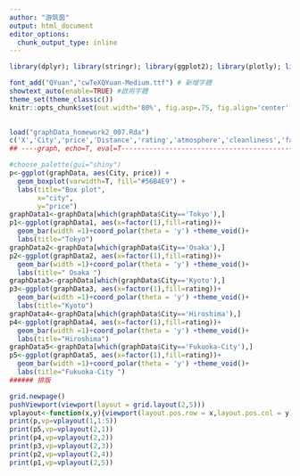 ```yaml
---
author: "游筑茵"
output: html_document
editor_options: 
  chunk_output_type: inline
---
```


```r


library(dplyr); library(stringr); library(ggplot2); library(plotly); library(lubridate); library(readr); library(tidyr); library(showtext); library(colorspace); library(magrittr)

font_add("QYuan","cwTeXQYuan-Medium.ttf") # 新增字體
showtext_auto(enable=TRUE) #啟用字體
theme_set(theme_classic())
knitr::opts_chunk$set(out.width='80%', fig.asp=.75, fig.align='center', fig.showtext=T)

 
load("graphData_homework2_007.Rda")
c('X','City','price','Distance','rating','atmosphere','cleanliness','facilities','location','security','staff','valueformoney','lon','lat')->names(graphData)
## ----graph, echo=T, eval=T-----------------------------------------------

#choose_palette(gui="shiny")
p<-ggplot(graphData, aes(City, price)) + 
  geom_boxplot(varwidth=T, fill="#56B4E9") + 
  labs(title="Box plot",
       x="city",
       y="price")
graphData1<-graphData[which(graphData$City=='Tokyo'),]
p1<-ggplot(graphData1, aes(x=factor(1),fill=rating))+ 
  geom_bar(width =1)+coord_polar(theta = 'y') +theme_void()+
  labs(title="Tokyo")
graphData2<-graphData[which(graphData$City=='Osaka'),]
p2<-ggplot(graphData2, aes(x=factor(1),fill=rating))+ 
  geom_bar(width =1)+coord_polar(theta = 'y') +theme_void()+
  labs(title=" Osaka ")
graphData3<-graphData[which(graphData$City=='Kyoto'),]
p3<-ggplot(graphData3, aes(x=factor(1),fill=rating))+ 
  geom_bar(width =1)+coord_polar(theta = 'y') +theme_void()+
  labs(title="Kyoto")
graphData4<-graphData[which(graphData$City=='Hiroshima'),]
p4<-ggplot(graphData4, aes(x=factor(1),fill=rating))+ 
  geom_bar(width =1)+coord_polar(theta = 'y') +theme_void()+
  labs(title="Hiroshima")
graphData5<-graphData[which(graphData$City=='Fukuoka-City'),]
p5<-ggplot(graphData5, aes(x=factor(1),fill=rating))+ 
  geom_bar(width =1)+coord_polar(theta = 'y') +theme_void()+
  labs(title="Fukuoka-City ")
###### 排版

grid.newpage()
pushViewport(viewport(layout = grid.layout(2,5)))
vplayout<-function(x,y){viewport(layout.pos.row = x,layout.pos.col = y)}
print(p,vp=vplayout(1,1:5))
print(p5,vp=vplayout(2,1))
print(p4,vp=vplayout(2,2))
print(p3,vp=vplayout(2,3))
print(p2,vp=vplayout(2,4))
print(p1,vp=vplayout(2,5))

```
 
